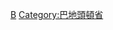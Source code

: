 {{Navbox
|bodyclass=hlist

|state      = autocollapse<!--autocollapse、uncollapsed、collapsed、plain、off-->
|name       = 巴地头顿省行政区划
|title      = [[越南]][[巴地頭頓省|巴地头顿省]]行政区划
|image      = [[file:Flag of Vietnam.svg|border|50px|越南国旗]]
|above      =
|abovestyle = 
|listclass  = hlist

|group1 = [[省辖市]]（2）
| list1 =
*[[頭頓市]]
*[[巴地市]]
|group2 = [[市社]]（1）
| list2 =
*[[富美市社]]
|group3 = [[县]]（5）
| list3 =
*[[周德县]]
*[[崑島縣]]
*[[坦赭县]]
*[[隆田县]]
*[[川木县]]
|belowstyle = text-align: left;
|below      = 参阅：[[越南县级以上行政区列表]]
}}<noinclude>
[[Category:越南二级行政区模板|B]]
[[Category:巴地頭頓省]]
</noinclude>